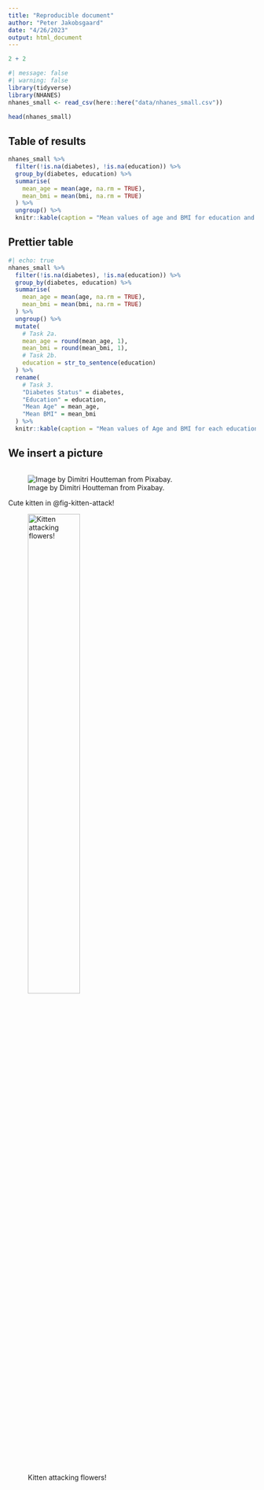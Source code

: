 ```yaml
---
title: "Reproducible document"
author: "Peter Jakobsgaard"
date: "4/26/2023"
output: html_document
---
```


```r
2 + 2
```

```r
#| message: false
#| warning: false
library(tidyverse)
library(NHANES)
nhanes_small <- read_csv(here::here("data/nhanes_small.csv"))
```

```r
head(nhanes_small)
```
## Table of results 

```r
nhanes_small %>%
  filter(!is.na(diabetes), !is.na(education)) %>%
  group_by(diabetes, education) %>%
  summarise(
    mean_age = mean(age, na.rm = TRUE),
    mean_bmi = mean(bmi, na.rm = TRUE)
  ) %>%
  ungroup() %>%
  knitr::kable(caption = "Mean values of age and BMI for education and diabetis status.")
```
## Prettier table 
```r
#| echo: true
nhanes_small %>%
  filter(!is.na(diabetes), !is.na(education)) %>%
  group_by(diabetes, education) %>%
  summarise(
    mean_age = mean(age, na.rm = TRUE),
    mean_bmi = mean(bmi, na.rm = TRUE)
  ) %>%
  ungroup() %>%
  mutate(
    # Task 2a.
    mean_age = round(mean_age, 1),
    mean_bmi = round(mean_bmi, 1),
    # Task 2b.
    education = str_to_sentence(education)
  ) %>%
  rename(
    # Task 3.
    "Diabetes Status" = diabetes,
    "Education" = education,
    "Mean Age" = mean_age,
    "Mean BMI" = mean_bmi
  ) %>%
  knitr::kable(caption = "Mean values of Age and BMI for each education and diabetes status.")
```

## We insert a picture 

```r

```

![Image by Dimitri Houtteman from Pixabay.](images/kitten.jpg)

Cute kitten in @fig-kitten-attack!

![Kitten attacking flowers!](images/kitten.jpg){#fig-kitten-attack width="50%" height="50%"}





